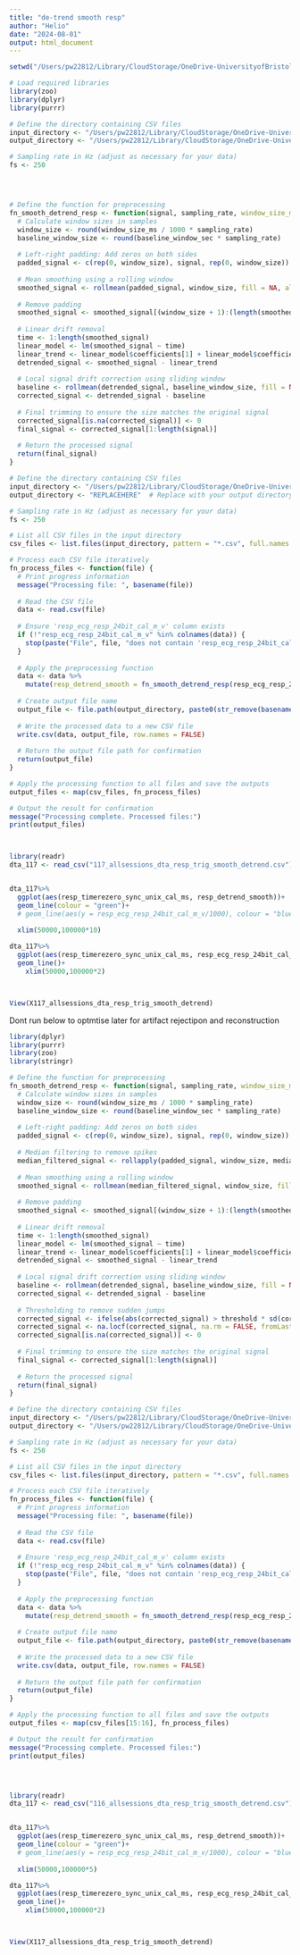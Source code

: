 ```yaml
---
title: "de-trend smooth resp"
author: "Helio"
date: "2024-08-01"
output: html_document
---
```


```r

setwd("/Users/pw22812/Library/CloudStorage/OneDrive-UniversityofBristol/Research Projects/EmotionPhysio2024/2023-24 Project/Data backup/Re-exported Consensys/organised for R/Calibrated/Resp/resp_w_triggers")

# Load required libraries
library(zoo)
library(dplyr)
library(purrr)

# Define the directory containing CSV files
input_directory <- "/Users/pw22812/Library/CloudStorage/OneDrive-UniversityofBristol/Research Projects/EmotionPhysio2024/2023-24 Project/Data backup/Re-exported Consensys/organised for R/Calibrated/Resp/resp_w_triggers"  # Replace with your directory path
output_directory <- "/Users/pw22812/Library/CloudStorage/OneDrive-UniversityofBristol/Research Projects/EmotionPhysio2024/2023-24 Project/Data backup/Re-exported Consensys/organised for R/Calibrated/Resp/resp_w_triggers"  # Replace with your output directory path

# Sampling rate in Hz (adjust as necessary for your data)
fs <- 250




# Define the function for preprocessing
fn_smooth_detrend_resp <- function(signal, sampling_rate, window_size_ms = 25, baseline_window_sec = 60) {
  # Calculate window sizes in samples
  window_size <- round(window_size_ms / 1000 * sampling_rate)
  baseline_window_size <- round(baseline_window_sec * sampling_rate)
  
  # Left-right padding: Add zeros on both sides
  padded_signal <- c(rep(0, window_size), signal, rep(0, window_size))
  
  # Mean smoothing using a rolling window
  smoothed_signal <- rollmean(padded_signal, window_size, fill = NA, align = "center")
  
  # Remove padding
  smoothed_signal <- smoothed_signal[(window_size + 1):(length(smoothed_signal) - window_size)]
  
  # Linear drift removal
  time <- 1:length(smoothed_signal)
  linear_model <- lm(smoothed_signal ~ time)
  linear_trend <- linear_model$coefficients[1] + linear_model$coefficients[2] * time
  detrended_signal <- smoothed_signal - linear_trend
  
  # Local signal drift correction using sliding window
  baseline <- rollmean(detrended_signal, baseline_window_size, fill = NA, align = "center")
  corrected_signal <- detrended_signal - baseline
  
  # Final trimming to ensure the size matches the original signal
  corrected_signal[is.na(corrected_signal)] <- 0
  final_signal <- corrected_signal[1:length(signal)]
  
  # Return the processed signal
  return(final_signal)
}

# Define the directory containing CSV files
input_directory <- "/Users/pw22812/Library/CloudStorage/OneDrive-UniversityofBristol/Research Projects/EmotionPhysio2024/2023-24 Project/Data backup/Re-exported Consensys/organised for R/Calibrated/Resp/resp_w_triggers"  # Replace with your directory path
output_directory <- "REPLACEHERE"  # Replace with your output directory path

# Sampling rate in Hz (adjust as necessary for your data)
fs <- 250

# List all CSV files in the input directory
csv_files <- list.files(input_directory, pattern = "*.csv", full.names = TRUE)

# Process each CSV file iteratively
fn_process_files <- function(file) {
  # Print progress information
  message("Processing file: ", basename(file))
  
  # Read the CSV file
  data <- read.csv(file)
  
  # Ensure 'resp_ecg_resp_24bit_cal_m_v' column exists
  if (!"resp_ecg_resp_24bit_cal_m_v" %in% colnames(data)) {
    stop(paste("File", file, "does not contain 'resp_ecg_resp_24bit_cal_m_v' column"))
  }
  
  # Apply the preprocessing function
  data <- data %>%
    mutate(resp_detrend_smooth = fn_smooth_detrend_resp(resp_ecg_resp_24bit_cal_m_v, fs))
  
  # Create output file name
  output_file <- file.path(output_directory, paste0(str_remove(basename(file), ".csv"), "_smooth_detrend.csv"))
  
  # Write the processed data to a new CSV file
  write.csv(data, output_file, row.names = FALSE)
  
  # Return the output file path for confirmation
  return(output_file)
}

# Apply the processing function to all files and save the outputs
output_files <- map(csv_files, fn_process_files)

# Output the result for confirmation
message("Processing complete. Processed files:")
print(output_files)



library(readr)
dta_117 <- read_csv("117_allsessions_dta_resp_trig_smooth_detrend.csv")


dta_117%>%
  ggplot(aes(resp_timerezero_sync_unix_cal_ms, resp_detrend_smooth))+
  geom_line(colour = "green")+
  # geom_line(aes(y = resp_ecg_resp_24bit_cal_m_v/1000), colour = "blue")+
  
  xlim(50000,100000*10)

dta_117%>%
  ggplot(aes(resp_timerezero_sync_unix_cal_ms, resp_ecg_resp_24bit_cal_m_v))+
  geom_line()+
    xlim(50000,100000*2)



View(X117_allsessions_dta_resp_trig_smooth_detrend)
```
Dont run below
to optmtise later for artifact rejectipon and reconstruction
```r
library(dplyr)
library(purrr)
library(zoo)
library(stringr)

# Define the function for preprocessing
fn_smooth_detrend_resp <- function(signal, sampling_rate, window_size_ms = 25, baseline_window_sec = 60, threshold = 3) {
  # Calculate window sizes in samples
  window_size <- round(window_size_ms / 1000 * sampling_rate)
  baseline_window_size <- round(baseline_window_sec * sampling_rate)
  
  # Left-right padding: Add zeros on both sides
  padded_signal <- c(rep(0, window_size), signal, rep(0, window_size))
  
  # Median filtering to remove spikes
  median_filtered_signal <- rollapply(padded_signal, window_size, median, fill = NA, align = "center")
  
  # Mean smoothing using a rolling window
  smoothed_signal <- rollmean(median_filtered_signal, window_size, fill = NA, align = "center")
  
  # Remove padding
  smoothed_signal <- smoothed_signal[(window_size + 1):(length(smoothed_signal) - window_size)]
  
  # Linear drift removal
  time <- 1:length(smoothed_signal)
  linear_model <- lm(smoothed_signal ~ time)
  linear_trend <- linear_model$coefficients[1] + linear_model$coefficients[2] * time
  detrended_signal <- smoothed_signal - linear_trend
  
  # Local signal drift correction using sliding window
  baseline <- rollmean(detrended_signal, baseline_window_size, fill = NA, align = "center")
  corrected_signal <- detrended_signal - baseline
  
  # Thresholding to remove sudden jumps
  corrected_signal <- ifelse(abs(corrected_signal) > threshold * sd(corrected_signal, na.rm = TRUE), NA, corrected_signal)
  corrected_signal <- na.locf(corrected_signal, na.rm = FALSE, fromLast = TRUE)
  corrected_signal[is.na(corrected_signal)] <- 0
  
  # Final trimming to ensure the size matches the original signal
  final_signal <- corrected_signal[1:length(signal)]
  
  # Return the processed signal
  return(final_signal)
}

# Define the directory containing CSV files
input_directory <- "/Users/pw22812/Library/CloudStorage/OneDrive-UniversityofBristol/Research Projects/EmotionPhysio2024/2023-24 Project/Data backup/Re-exported Consensys/organised for R/Calibrated/Resp/resp_w_triggers"  # Replace with your directory path
output_directory <- "/Users/pw22812/Library/CloudStorage/OneDrive-UniversityofBristol/Research Projects/EmotionPhysio2024/2023-24 Project/Data backup/Re-exported Consensys/organised for R/Calibrated/Resp/resp_w_triggers"  # Replace with your output directory path

# Sampling rate in Hz (adjust as necessary for your data)
fs <- 250

# List all CSV files in the input directory
csv_files <- list.files(input_directory, pattern = "*.csv", full.names = TRUE)

# Process each CSV file iteratively
fn_process_files <- function(file) {
  # Print progress information
  message("Processing file: ", basename(file))
  
  # Read the CSV file
  data <- read.csv(file)
  
  # Ensure 'resp_ecg_resp_24bit_cal_m_v' column exists
  if (!"resp_ecg_resp_24bit_cal_m_v" %in% colnames(data)) {
    stop(paste("File", file, "does not contain 'resp_ecg_resp_24bit_cal_m_v' column"))
  }
  
  # Apply the preprocessing function
  data <- data %>%
    mutate(resp_detrend_smooth = fn_smooth_detrend_resp(resp_ecg_resp_24bit_cal_m_v, fs))
  
  # Create output file name
  output_file <- file.path(output_directory, paste0(str_remove(basename(file), ".csv"), "_smooth_detrend.csv"))
  
  # Write the processed data to a new CSV file
  write.csv(data, output_file, row.names = FALSE)
  
  # Return the output file path for confirmation
  return(output_file)
}

# Apply the processing function to all files and save the outputs
output_files <- map(csv_files[15:16], fn_process_files)

# Output the result for confirmation
message("Processing complete. Processed files:")
print(output_files)




library(readr)
dta_117 <- read_csv("116_allsessions_dta_resp_trig_smooth_detrend.csv")


dta_117%>%
  ggplot(aes(resp_timerezero_sync_unix_cal_ms, resp_detrend_smooth))+
  geom_line(colour = "green")+
  # geom_line(aes(y = resp_ecg_resp_24bit_cal_m_v/1000), colour = "blue")+
  
  xlim(50000,100000*5)

dta_117%>%
  ggplot(aes(resp_timerezero_sync_unix_cal_ms, resp_ecg_resp_24bit_cal_m_v))+
  geom_line()+
    xlim(50000,100000*2)



View(X117_allsessions_dta_resp_trig_smooth_detrend)
```
